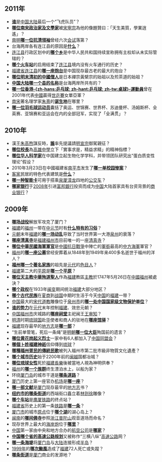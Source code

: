 == 2011年 ==
*'''[[吴其轺|谁]]'''是[[中国大陆|中国大陆]]最后一个“飞虎队员”？
*'''[[莊夏|哪位南宋政治家及文學家]]'''被[[宋寧宗|宋寧宗]]為他的像題贊曰：「天生美質，學業逍遙」？
*[[南明|南明]]'''[[郭符甲|哪一位抗清领袖]]'''曾经六次[[会试|会试]]落第？
*台海两岸各有连江县的原因是'''[[连江分治|什么]]'''？
*[[连江县|连江县]]行政区划中的[[马祖乡|'''哪个乡''']]是中华人民共和国持续宣称拥有主权却从未实际管辖的？
*'''[[连江站|哪个火车站]]'''的启用结束了[[连江县|连江县]]境内没有火车通行的历史？
*[[福建省|福建省]][[连江县|连江县]]的'''[[长门炮台|哪一座炮台]]'''是中国现存最古老的最大的炮台？
*[[隱元|'''哪位明末清初的中國僧人''']]是日本禪宗黃檗宗的始祖以及煎茶道的始祖？
*'''[[连江县|中国大陆哪一个县的名称]]'''是台海两岸所共有的？
*'''[[林菱|哪一位香港-{zh-hans:乒乓球; zh-hant:乒乓球; zh-tw:桌球}-運動員]]'''曾在2001年代表[[中华人民共和国|中國]]贏得[[2001年世界乒乓球錦標賽|世乒賽]]女單亞軍？
*[[南宋|南宋]]著名理学家[[朱熹|朱熹]]的'''[[南溪书院|诞生地]]'''在哪里？
*'''[[林丹|哪一位羽毛球运动员]]'''囊括了奥运、世锦赛、世界杯、苏迪曼杯、汤姆斯杯、全英赛、亚锦赛和亚运会在内的全部冠军，实现了「全满贯」？

== 2010年 ==
*漢王[[朱高煦|朱高煦]]謀反時，'''[[杨荣|誰]]'''率先提議請[[明宣宗|明宣宗]]御駕親征？
*'''[[王家驥|哪位校長]]'''為[[高雄中學|高雄中學]]立下「實事求是，精益求精」的精神指標？
*'''[[吴宪|哪位华人科学家]]'''在中国建立起生物化学学科，并带领团队研究出“蛋白质变性理论”假设？
*2010年3月23日在中國福建省[[南平市|南平市]]发生了'''[[福建南平校园惨案|哪一单校园惨案]]'''？
*[[客家|客家]]民居的特色代表建筑是'''[[围龙屋|什么]]'''？
*'''[[e通卡|哪一种智能卡]]'''可用于搭乘[[泉州|泉]][[厦门|厦]][[漳州|漳]][[龙岩|龙]]四地的[[公交车|公交车]]？
*'''[[厦门银行|哪家银行]]'''于[[2008年|2008年]]引进[[富邦銀行_(香港)|富邦銀行]]投资而成为[[中国|中国]]大陆首家具有台资背景的[[商业银行|商业银行]]？

== 2009年 ==
*'''[[厦门战役_(1949年)|哪场战役]]'''解放军攻克了厦门？
*[[福建|福建]]的[[福州|福州]]一带在[[中元节|中元节]]时有'''[[做半段|什么特有的习俗]]'''？
*[[元朝|元朝]]末年[[福建|福建]]的'''[[亦思巴奚兵乱|哪一场动乱]]'''导致了当时世界第一大港[[泉州|泉州]]的衰落？
*'''[[福州清真寺|哪座清真寺]]'''是[[福建|福建]][[福州市|福州市]]目前唯一的一座[[清真寺|清真寺]]？
*'''[[薩師俊|哪位中華民國海軍軍官]]'''是[[中國抗日戰爭|中國抗日戰爭]]中陣亡的[[軍銜|軍銜]]最高的[[中華民國海軍|中方海軍]]軍官？
*[[福州|福州]]的'''[[洋墓亭|哪一座公墓]]'''曾经安葬着从1848年到1949年来400多名逝世于福州的洋人？
*'''[[雁门萨氏|福州哪一个著名家族]]'''的祖先是[[元代|元代]]的[[色目人|色目人]]？
*[[福建|福建]]第二大的[[平原|平原]]是'''[[福州平原|哪一个平原]]'''？
*'''[[白多祿|哪位天主教中華殉道聖人]]'''作為[[福建|福建]]教區[[主教|主教]]於1747年5月26日在[[中國|中國]][[福州|福州]]被處決？
*'''[[中華共和國|哪个政权]]'''在1933年[[闽变|闽变]]期间统治[[福建|福建]]大部分地区？
*'''[[古闽族|哪个古代民族]]'''在[[夏朝|夏]][[商朝|商]]到[[战国|战国]]中期时生活于今天[[中国|中国]]的[[福建|福建]]一带？
*[[中国|中国]]最大的[[宋代|宋代]][[道教|道教]]雕像位于[[泉州市|泉州市]]的'''[[清源山石造像|哪一处中国国家级文物保护单位]]'''？
*'''[[陳友定|谁的势力]]'''在[[元代|元代]]末年控制[[福建|福建]]、效忠元朝？
*[[中国|中国]][[福州市|福州市]]庆城路的'''[[福州閩王祠|哪座祠堂]]'''主祀闽王[[王审知|王审知]]？
*[[明清|明清]]时期[[琉球国|琉球国]]赴[[中国|华]]使者和商人的驻地在'''[[柔远驿|哪座馆驿]]'''？
*[[福建|福建]]现存最早的[[地方志|地方志]]是'''[[三山志|哪一部]]'''？
*“生前单管笔，死后一条绳”是[[明朝|明朝]]'''[[曹学佺|哪一位大臣]]'''殉国前的遗言？
*'''[[方声洞|哪位黄花岗起义烈士]]'''一家中有6人都加入了[[中国同盟会|中国同盟会]]？
*'''[[拿公|哪個卜姓福建神祇]]'''信仰傳到[[琉球|琉球]]？
*'''[[福州疍民渔歌|哪種福州疍民的傳統民歌]]'''被列入福州市第二批市級非物質文化遺產？
*'''[[福州历史|哪个城市历史]]'''始于2200年前的[[闽越|闽越]]国都冶城？
*'''[[蔡紅亨|哪位琉球女性]]'''死於[[福建|福建]][[長樂市|長樂]]後被當地人視為神明供奉？
*[[福州|福州]]的'''[[福州疍民|哪一个族群]]'''终生漂泊水上，以船为家？
*环绕[[厦门岛|厦门岛]]的城市干道是'''[[环岛路|哪条道路]]'''？
*[[厦门|厦门]]历史上第一座官办[[机场|机场]]是'''[[曾厝垵飞机场|哪一座]]'''？
*'''[[鹭江志|哪一部文献]]'''是[[厦门|厦门]]现存最早的[[地方志|地方志]]书？
*'''[[东百老汇大街|纽约市的哪条街道]]'''的西端街口矗立着[[林则徐|林则徐]]雕像？
*'''[[厦门站|哪个车站]]'''是[[鹰厦铁路|鹰厦铁路]]的终点站？
*[[福建省|福建省]]历史上的第一条[[铁路|铁路]]是'''[[漳厦铁路|哪一条]]'''？
*[[厦门市|厦门市]]的城市[[原点|原点]]位于'''[[筼筜湖|哪个湖]]'''的湖心岛上？
*[[闽南|闽南]]的'''[[南普陀寺|哪间佛寺]]'''参照[[浙江|浙江]][[普陀山|普陀山]]观音道场而命名？
*现存世界上最大的[[海岸炮|海岸炮]]位于'''[[胡里山炮台|哪里]]'''？
*[[中国|中国]]第一家由中央和地方合办的[[航空公司|航空公司]]是'''[[廈門航空|哪家]]'''？
*'''[[福建省高速公路列表|中国哪个省的高速公路规划]]'''又被称作“三横八纵”[[高速公路|高速公路]]网？
*'''[[高集海堤|哪一条海堤]]'''将[[厦门岛|厦门岛]]与[[大陆|大陆]]连接形成[[半岛|半岛]]？
*[[1999年|1999年]]的'''[[颱風丹恩_(1999年)|哪次颱風]]'''造成了[[福建|福建]]72人死亡或失蹤？
*'''[[中山路_(厦门)|哪条街道]]'''是[[厦门|厦门]]商业的发源地？